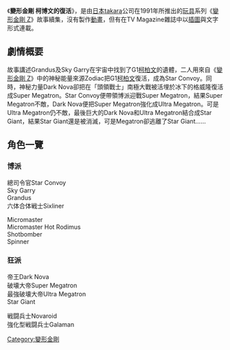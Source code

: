 {{noteTA
|T=zh-hans:变形金刚：擎天柱的复活;zh-hk:變形金剛：柯博文的復活;zh-cn:变形金刚：擎天柱的复活;zh-tw:變形金剛：柯博文的復活;
|1=zh-hans:汽车人;zh-hk:博派;zh-cn:汽车人;zh-tw:博派;
|2=zh-hans:霸天虎;zh-hk:狂派;zh-cn:霸天虎;zh-tw:狂派;
|3=zh-hans:擎天柱;zh-hk:柯博文;zh-cn:擎天柱;zh-tw:柯博文;
}}
{{多個問題|
{{rewrite|time=2011-07-11T09:23:31+00:00}}
{{unreferenced|time=2011-07-11T09:23:31+00:00}}
{{Untranslated-jargon|time=2011-12-10}}
}}
《'''變形金剛 柯博文的復活'''》，是由[[日本|日本]][[takara|takara]]公司在1991年所推出的[[玩具|玩具]]系列《[[變形金剛_Z|變形金剛 Z]]》故事續集，沒有製作[[動畫|動畫]]，但有在TV Magazine雜誌中以[[插圖|插圖]]與文字形式連載。

==劇情概要==
故事講述Grandus及Sky Garry在宇宙中找到了G1[[柯柏文|柯柏文]]的遺體，二人用來自《[[變形金剛_Z|變形金剛 Z]]》中的神秘能量來源Zodiac把G1[[柯柏文|柯柏文]]復活，成為Star Convoy。同時，神秘力量Dark Nova卻把在「頭領戰士」南極大戰被活埋於冰下的格威隆復活成Super Megatron。Star Convoy便帶領博派迎戰Super Megatron，結果Super Megatron不敵，Dark Nova便把Super Megatron強化成Ultra Megatron。可是Ultra Megatron仍不敵，最後巨大的Dark Nova和Ultra Megatron結合成Star Giant，結果Star Giant還是被消滅，可是Megatron卻逃離了Star Giant……

==角色一覽==
===博派===
;總司令官Star Convoy 
;Sky Garry 
;Grandus
;六体合体戦士Sixliner 

;Micromaster
;Micromaster Hot Rodimus
;Shotbomber 
;Spinner 

===狂派===
;帝王Dark Nova 
;破壊大帝Super Megatron
;最強破壊大帝Ultra Megatron
;Star Giant

;戦闘兵士Novaroid
;強化型戦闘兵士Galaman

{{變形金剛系列}}

[[Category:變形金剛|Category:變形金剛]]